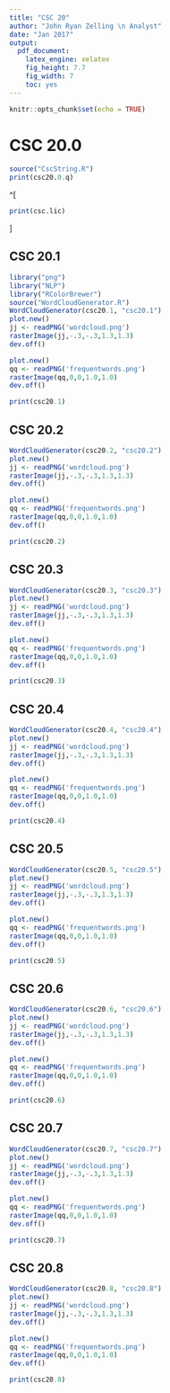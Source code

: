 ```yaml
---
title: "CSC 20"
author: "John Ryan Zelling \n Analyst"
date: "Jan 2017"
output: 
  pdf_document: 
    latex_engine: xelatex
    fig_height: 7.7
    fig_width: 7
    toc: yes
---
```


```r
knitr::opts_chunk$set(echo = TRUE)
```

<!-- ===== -->
<!-- TITLE -->
<!-- ===== -->

# CSC 20.0

```r
source("CscString.R")
print(csc20.0.q)
```

^[
```r
print(csc.lic)
```
]

<!-- ===== -->
<!-- PAGES -->
<!-- ===== -->

<P style="page-break-before: always"> \pagebreak

## CSC 20.1
```r
library("png")
library("NLP")
library("RColorBrewer")
source("WordCloudGenerator.R")
WordCloudGenerator(csc20.1, "csc20.1")
plot.new()
jj <- readPNG('wordcloud.png')
rasterImage(jj,-.3,-.3,1.3,1.3)
dev.off()
```

```r
plot.new()
qq <- readPNG('frequentwords.png')
rasterImage(qq,0,0,1.0,1.0)
dev.off()

print(csc20.1)
```

<P style="page-break-before: always"> \pagebreak

## CSC 20.2
```r
WordCloudGenerator(csc20.2, "csc20.2")
plot.new()
jj <- readPNG('wordcloud.png')
rasterImage(jj,-.3,-.3,1.3,1.3)
dev.off()
```

```r
plot.new()
qq <- readPNG('frequentwords.png')
rasterImage(qq,0,0,1.0,1.0)
dev.off()

print(csc20.2)
```

<P style="page-break-before: always"> \pagebreak

## CSC 20.3
```r
WordCloudGenerator(csc20.3, "csc20.3")
plot.new()
jj <- readPNG('wordcloud.png')
rasterImage(jj,-.3,-.3,1.3,1.3)
dev.off()
```

```r
plot.new()
qq <- readPNG('frequentwords.png')
rasterImage(qq,0,0,1.0,1.0)
dev.off()

print(csc20.3)
```

<P style="page-break-before: always"> \pagebreak

## CSC 20.4
```r
WordCloudGenerator(csc20.4, "csc20.4")
plot.new()
jj <- readPNG('wordcloud.png')
rasterImage(jj,-.3,-.3,1.3,1.3)
dev.off()
```

```r
plot.new()
qq <- readPNG('frequentwords.png')
rasterImage(qq,0,0,1.0,1.0)
dev.off()

print(csc20.4)
```

<P style="page-break-before: always"> \pagebreak

## CSC 20.5
```r
WordCloudGenerator(csc20.5, "csc20.5")
plot.new()
jj <- readPNG('wordcloud.png')
rasterImage(jj,-.3,-.3,1.3,1.3)
dev.off()
```

```r
plot.new()
qq <- readPNG('frequentwords.png')
rasterImage(qq,0,0,1.0,1.0)
dev.off()

print(csc20.5)
```

<P style="page-break-before: always"> \pagebreak

## CSC 20.6
```r
WordCloudGenerator(csc20.6, "csc20.6")
plot.new()
jj <- readPNG('wordcloud.png')
rasterImage(jj,-.3,-.3,1.3,1.3)
dev.off()
```

```r
plot.new()
qq <- readPNG('frequentwords.png')
rasterImage(qq,0,0,1.0,1.0)
dev.off()

print(csc20.6)
```

<P style="page-break-before: always"> \pagebreak

## CSC 20.7
```r
WordCloudGenerator(csc20.7, "csc20.7")
plot.new()
jj <- readPNG('wordcloud.png')
rasterImage(jj,-.3,-.3,1.3,1.3)
dev.off()
```

```r
plot.new()
qq <- readPNG('frequentwords.png')
rasterImage(qq,0,0,1.0,1.0)
dev.off()

print(csc20.7)
```

<P style="page-break-before: always"> \pagebreak

## CSC 20.8
```r
WordCloudGenerator(csc20.8, "csc20.8")
plot.new()
jj <- readPNG('wordcloud.png')
rasterImage(jj,-.3,-.3,1.3,1.3)
dev.off()
```

```r
plot.new()
qq <- readPNG('frequentwords.png')
rasterImage(qq,0,0,1.0,1.0)
dev.off()

print(csc20.8)
```

